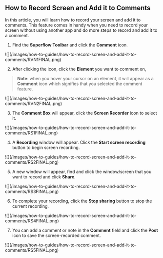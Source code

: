 ## How to Record Screen and Add it to Comments

In this article, you will learn how to record your screen and add it to comments. This feature comes in handy when you need to record your screen without using another app and do more steps to record and add it to a comment.

1. Find the **Superflow Toolbar** and click the **Comment** icon.

<Frame>
![](/images/how-to-guides/how-to-record-screen-and-add-it-to-comments/RVN1FINAL.png)
</Frame>

2. After clicking the icon, click the **Element** you want to comment on,

> **Note**: when you hover your cursor on an element, it will appear as a **Comment** icon which signifies that you selected the comment feature.

<Frame>
![](/images/how-to-guides/how-to-record-screen-and-add-it-to-comments/RVN2FINAL.png)
</Frame>

3. The **Comment Box** will appear, click the **Screen Recorder** icon to select it.

<Frame>
![](/images/how-to-guides/how-to-record-screen-and-add-it-to-comments/RS1FINAL.png)
</Frame>

4. A **Recording** window will appear. Click the **Start screen recording** button to begin screen recording.

<Frame>
![](/images/how-to-guides/how-to-record-screen-and-add-it-to-comments/RS2FINAL.png)
</Frame>

5. A new window will appear, find and click the window/screen that you want to record and click **Share**.

<Frame>
![](/images/how-to-guides/how-to-record-screen-and-add-it-to-comments/RS3FINAL.png)
</Frame>

6. To complete your recording, click the **Stop sharing** button to stop the current recording.

<Frame>
![](/images/how-to-guides/how-to-record-screen-and-add-it-to-comments/RS4FINAL.png)
</Frame>

7. You can add a comment or note in the **Comment** field and click the **Post** icon to save the screen-recorded comment.

<Frame>
![](/images/how-to-guides/how-to-record-screen-and-add-it-to-comments/RS5FINAL.png)
</Frame>

